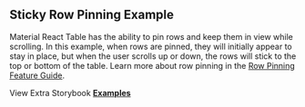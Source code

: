 
<Head>
  <title>{'Sticky Row Pinning Example - Material React Table V2 Docs'}</title>
  <meta
    name="description"
    content="An example of Material React Table which shows how to pin individual rows and have them be sticky and stay in view while scrolling."
  />
  <meta
    property="og:title"
    content="Sticky Row Pinning Material React Table Example"
  />
  <meta
    property="og:description"
    content="An example of Material React Table which shows how to pin individual rows and have them be sticky and stay in view while scrolling."
  />
</Head>

## Sticky Row Pinning Example

Material React Table has the ability to pin rows and keep them in view while scrolling. In this example, when rows are pinned, they will initially appear to stay in place, but when the user scrolls up or down, the rows will stick to the top or bottom of the table. Learn more about row pinning in the [Row Pinning Feature Guide](/docs/guides/row-pinning).

<Examples isPage />

View Extra Storybook **[Examples](https://www.material-react-table.dev/?path=/story/prop-playground--default)**
